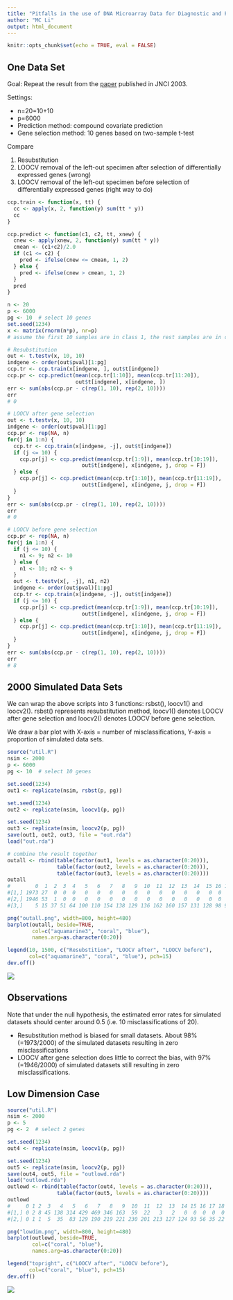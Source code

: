```yaml
---
title: "Pitfalls in the use of DNA Microarray Data for Diagnostic and Prognostic Classification, R. Simon et al 2003"
author: "MC Li"
output: html_document
---
```


```r
knitr::opts_chunk$set(echo = TRUE, eval = FALSE)
```

## One Data Set

Goal: Repeat the result from the 
[paper](https://brb.nci.nih.gov/techreport/JNCICommentary.pdf) published in JNCI 2003.

Settings:

* n=20=10+10
* p=6000
* Prediction method: compound covariate prediction
* Gene selection method: 10 genes based on two-sample t-test

Compare

1. Resubstitution
2. LOOCV removal of the left-out specimen after selection of differentially expressed genes (wrong)
3. LOOCV removal of the left-out specimen before selection of differentially expressed genes (right way to do)

```r
ccp.train <- function(x, tt) {
  cc <- apply(x, 2, function(y) sum(tt * y))
  cc
}

ccp.predict <- function(c1, c2, tt, xnew) {
  cnew <- apply(xnew, 2, function(y) sum(tt * y))
  cmean <- (c1+c2)/2.0
  if (c1 <= c2) {
    pred <- ifelse(cnew <= cmean, 1, 2)
  } else {
    pred <- ifelse(cnew > cmean, 1, 2)
  }
  pred
}

n <- 20
p <- 6000
pg <- 10  # select 10 genes
set.seed(1234)
x <- matrix(rnorm(n*p), nr=p)
# assume the first 10 samples are in class 1, the rest samples are in class 2

# Resubstitution
out <- t.testv(x, 10, 10)
indgene <- order(out$pval)[1:pg]
ccp.tr <- ccp.train(x[indgene, ], out$t[indgene])
ccp.pr <- ccp.predict(mean(ccp.tr[1:10]), mean(ccp.tr[11:20]), 
                      out$t[indgene], x[indgene, ])
err <- sum(abs(ccp.pr - c(rep(1, 10), rep(2, 10))))
err 
# 0

# LOOCV after gene selection 
out <- t.testv(x, 10, 10)
indgene <- order(out$pval)[1:pg]
ccp.pr <- rep(NA, n)
for(j in 1:n) {
  ccp.tr <- ccp.train(x[indgene, -j], out$t[indgene])
  if (j <= 10) {
    ccp.pr[j] <- ccp.predict(mean(ccp.tr[1:9]), mean(ccp.tr[10:19]), 
                        out$t[indgene], x[indgene, j, drop = F])
  } else {
    ccp.pr[j] <- ccp.predict(mean(ccp.tr[1:10]), mean(ccp.tr[11:19]), 
                        out$t[indgene], x[indgene, j, drop = F])    
  }
}
err <- sum(abs(ccp.pr - c(rep(1, 10), rep(2, 10))))
err
# 0

# LOOCV before gene selection
ccp.pr <- rep(NA, n)
for(j in 1:n) {
  if (j <= 10) {
    n1 <- 9; n2 <- 10
  } else {
    n1 <- 10; n2 <- 9
  }
  out <- t.testv(x[, -j], n1, n2)
  indgene <- order(out$pval)[1:pg]
  ccp.tr <- ccp.train(x[indgene, -j], out$t[indgene])
  if (j <= 10) {
    ccp.pr[j] <- ccp.predict(mean(ccp.tr[1:9]), mean(ccp.tr[10:19]), 
                        out$t[indgene], x[indgene, j, drop = F])
  } else {
    ccp.pr[j] <- ccp.predict(mean(ccp.tr[1:10]), mean(ccp.tr[11:19]), 
                        out$t[indgene], x[indgene, j, drop = F])    
  }
}
err <- sum(abs(ccp.pr - c(rep(1, 10), rep(2, 10))))
err
# 8
```

## 2000 Simulated Data Sets

We can wrap the above scripts into 3 functions: rsbst(), loocv1() and loocv2(). rsbst() represents resubstitution method, loocv1() denotes LOOCV after gene selection and loocv2() denotes LOOCV before gene selection.

We draw a bar plot with X-axis = number of misclassifications, Y-axis = proportion of simulated data sets.

```r
source("util.R")
nsim <- 2000
p <- 6000
pg <- 10  # select 10 genes

set.seed(1234)
out1 <- replicate(nsim, rsbst(p, pg))

set.seed(1234)
out2 <- replicate(nsim, loocv1(p, pg))

set.seed(1234)
out3 <- replicate(nsim, loocv2(p, pg))
save(out1, out2, out3, file = "out.rda")
load("out.rda")

# combine the result together
outall <- rbind(table(factor(out1, levels = as.character(0:20))),
                table(factor(out2, levels = as.character(0:20))),
                table(factor(out3, levels = as.character(0:20))))
outall
#        0  1  2  3  4   5   6   7   8   9  10  11  12  13  14  15 16 17 18 19 20
#[1,] 1973 27  0  0  0   0   0   0   0   0   0   0   0   0   0   0  0  0  0  0  0
#[2,] 1946 53  1  0  0   0   0   0   0   0   0   0   0   0   0   0  0  0  0  0  0
#[3,]    5 15 37 51 64 100 110 154 138 129 136 162 160 157 131 128 98 95 66 49 15

png("outall.png", width=800, height=480)
barplot(outall, beside=TRUE, 
        col=c("aquamarine3", "coral", "blue"), 
        names.arg=as.character(0:20))

legend(10, 1500, c("Resubstition", "LOOCV after", "LOOCV before"),
       col=c("aquamarine3", "coral", "blue"), pch=15)
dev.off()
```

![](outall.png)

## Observations

Note that under the null hypothesis, the estimated error rates for simulated datasets should center around 0.5 (i.e. 10 misclassifications of 20).

* Resubstitution method is biased for small datasets. About 98% (=1973/2000) of the simulated datasets resulting in zero misclassifications
* LOOCV after gene selection does little to correct the bias, with 97% (=1946/2000) of simulated datasets still resulting in zero misclassifications.

## Low Dimension Case

```r
source("util.R")
nsim <- 2000
p <- 5
pg <- 2  # select 2 genes

set.seed(1234)
out4 <- replicate(nsim, loocv1(p, pg))

set.seed(1234)
out5 <- replicate(nsim, loocv2(p, pg))
save(out4, out5, file = "outlowd.rda")
load("outlowd.rda")
outlowd <- rbind(table(factor(out4, levels = as.character(0:20))),
                table(factor(out5, levels = as.character(0:20))))
outlowd
#     0 1 2  3   4   5   6   7   8   9  10  11  12  13  14 15 16 17 18 19 20
#[1,] 0 2 8 45 138 314 429 469 346 163  59  22   3   2   0  0  0  0  0  0  0
#[2,] 0 1 1  5  35  83 129 190 219 221 230 201 213 127 124 93 56 35 22 11  4

png("lowdim.png", width=800, height=480)
barplot(outlowd, beside=TRUE, 
        col=c("coral", "blue"), 
        names.arg=as.character(0:20))

legend("topright", c("LOOCV after", "LOOCV before"),
       col=c("coral", "blue"), pch=15)
dev.off()
```

![](lowdim.png)
